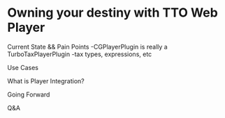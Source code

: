 # Owning your destiny with TTO Web Player

Current State && Pain Points
-CGPlayerPlugin is really a TurboTaxPlayerPlugin
	-tax types, expressions, etc
	


Use Cases




What is Player Integration?




Going Forward




Q&A